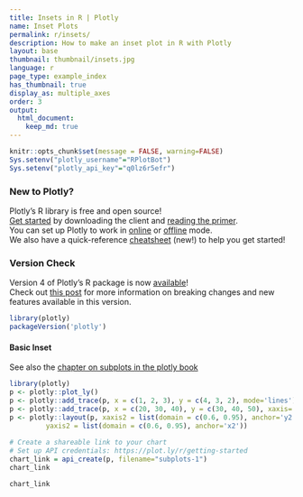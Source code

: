 ```yaml
---
title: Insets in R | Plotly
name: Inset Plots
permalink: r/insets/
description: How to make an inset plot in R with Plotly
layout: base
thumbnail: thumbnail/insets.jpg
language: r
page_type: example_index
has_thumbnail: true
display_as: multiple_axes
order: 3
output:
  html_document:
    keep_md: true
---
```


```r
knitr::opts_chunk$set(message = FALSE, warning=FALSE)
Sys.setenv("plotly_username"="RPlotBot")
Sys.setenv("plotly_api_key"="q0lz6r5efr")
```
### New to Plotly?

Plotly's R library is free and open source!<br>
[Get started](https://plot.ly/r/getting-started/) by downloading the client and [reading the primer](https://plot.ly/r/getting-started/).<br>
You can set up Plotly to work in [online](https://plot.ly/r/getting-started/#hosting-graphs-in-your-online-plotly-account) or [offline](https://plot.ly/r/offline/) mode.<br>
We also have a quick-reference [cheatsheet](https://images.plot.ly/plotly-documentation/images/r_cheat_sheet.pdf) (new!) to help you get started!

### Version Check

Version 4 of Plotly's R package is now [available](https://plot.ly/r/getting-started/#installation)!<br>
Check out [this post](http://moderndata.plot.ly/upgrading-to-plotly-4-0-and-above/) for more information on breaking changes and new features available in this version.
```r
library(plotly)
packageVersion('plotly')
```

#### Basic Inset

See also the [chapter on subplots in the plotly book](https://cpsievert.github.io/plotly_book/subplot.html)

```r
library(plotly)
p <- plotly::plot_ly()
p <- plotly::add_trace(p, x = c(1, 2, 3), y = c(4, 3, 2), mode='lines')
p <- plotly::add_trace(p, x = c(20, 30, 40), y = c(30, 40, 50), xaxis='x2', yaxis='y2', mode='lines')
p <- plotly::layout(p, xaxis2 = list(domain = c(0.6, 0.95), anchor='y2'),
         yaxis2 = list(domain = c(0.6, 0.95), anchor='x2'))
         
# Create a shareable link to your chart
# Set up API credentials: https://plot.ly/r/getting-started
chart_link = api_create(p, filename="subplots-1")
chart_link
```

```r
chart_link
```
